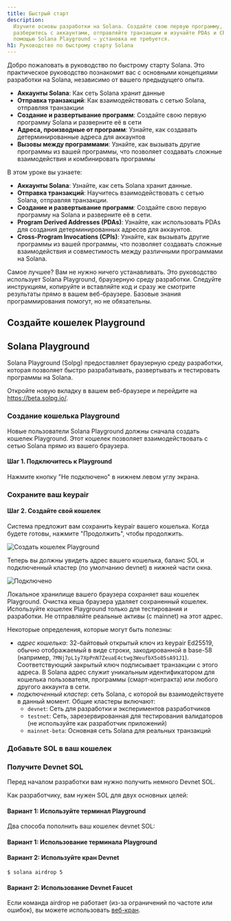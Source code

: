 ```yaml
---
title: Быстрый старт
description:
  Изучите основы разработки на Solana. Создайте свою первую программу,
  разберитесь с аккаунтами, отправляйте транзакции и изучайте PDAs и CPIs с
  помощью Solana Playground — установка не требуется.
h1: Руководство по быстрому старту Solana
---
```


Добро пожаловать в руководство по быстрому старту Solana. Это практическое
руководство познакомит вас с основными концепциями разработки на Solana,
независимо от вашего предыдущего опыта.

- **Аккаунты Solana**: Как сеть Solana хранит данные
- **Отправка транзакций**: Как взаимодействовать с сетью Solana, отправляя
  транзакции
- **Создание и развертывание программ**: Создайте свою первую программу Solana и
  разверните её в сети
- **Адреса, производные от программ**: Узнайте, как создавать детерминированные
  адреса для аккаунтов
- **Вызовы между программами**: Узнайте, как вызывать другие программы из вашей
  программы, что позволяет создавать сложные взаимодействия и комбинировать
  программы

В этом уроке вы узнаете:

- **Аккаунты Solana**: Узнайте, как сеть Solana хранит данные.
- **Отправка транзакций**: Научитесь взаимодействовать с сетью Solana, отправляя
  транзакции.
- **Создание и развертывание программ**: Создайте свою первую программу на
  Solana и разверните её в сети.
- **Program Derived Addresses (PDAs)**: Узнайте, как использовать PDAs для
  создания детерминированных адресов для аккаунтов.
- **Cross-Program Invocations (CPIs)**: Узнайте, как вызывать другие программы
  из вашей программы, что позволяет создавать сложные взаимодействия и
  совместимость между различными программами на Solana.

Самое лучшее? Вам не нужно ничего устанавливать. Это руководство использует
Solana Playground, браузерную среду разработки. Следуйте инструкциям, копируйте
и вставляйте код и сразу же смотрите результаты прямо в вашем веб-браузере.
Базовые знания программирования помогут, но не обязательны.

## Создайте кошелек Playground

## Solana Playground

Solana Playground (Solpg) предоставляет браузерную среду разработки, которая
позволяет быстро разрабатывать, развертывать и тестировать программы на Solana.

Откройте новую вкладку в вашем веб-браузере и перейдите на
https://beta.solpg.io/.

<Steps>
<Step>

### Создание кошелька Playground

Новые пользователи Solana Playground должны сначала создать кошелек Playground.
Этот кошелек позволяет взаимодействовать с сетью Solana прямо из вашего
браузера.

#### Шаг 1. Подключитесь к Playground

Нажмите кнопку "Не подключено" в нижнем левом углу экрана.

### Сохраните ваш keypair

#### Шаг 2. Создайте свой кошелек

Система предложит вам сохранить keypair вашего кошелька. Когда будете готовы,
нажмите "Продолжить", чтобы продолжить.

![Создать кошелек Playground](/assets/docs/intro/quickstart/pg-create-wallet.png)

Теперь вы должны увидеть адрес вашего кошелька, баланс SOL и подключенный
кластер (по умолчанию devnet) в нижней части окна.

![Подключено](/assets/docs/intro/quickstart/pg-connected.png)

<Callout>
  Локальное хранилище вашего браузера сохраняет ваш кошелек Playground. Очистка
  кеша браузера удаляет сохраненный кошелек. Используйте кошелек Playground
  только для тестирования и разработки. Не отправляйте реальные активы (с
  mainnet) на этот адрес.
</Callout>

Некоторые определения, которые могут быть полезны:

- _адрес кошелька_: 32-байтовый открытый ключ из keypair Ed25519, обычно
  отображаемый в виде строки, закодированной в base-58 (например,
  `7MNj7pL1y7XpPnN7ZeuaE4ctwg3WeufbX5o85sA91J1`). Соответствующий закрытый ключ
  подписывает транзакции с этого адреса. В Solana адрес служит уникальным
  идентификатором для кошелька пользователя, программы (смарт-контракта) или
  любого другого аккаунта в сети.
- _подключенный кластер_: сеть Solana, с которой вы взаимодействуете в данный
  момент. Общие кластеры включают:
  - `devnet`: Сеть для разработки и экспериментов разработчиков
  - `testnet`: Сеть, зарезервированная для тестирования валидаторов (не
    используйте как разработчик приложений)
  - `mainnet-beta`: Основная сеть Solana для реальных транзакций

### Добавьте SOL в ваш кошелек

### Получите Devnet SOL

Перед началом разработки вам нужно получить немного Devnet SOL.

Как разработчику, вам нужен SOL для двух основных целей:

#### Вариант 1: Используйте терминал Playground

Два способа пополнить ваш кошелек devnet SOL:

#### Вариант 1: Использование терминала Playground

#### Вариант 2: Используйте кран Devnet

```terminal
$ solana airdrop 5
```

</Step>

#### Вариант 2: Использование Devnet Faucet

Если команда airdrop не работает (из-за ограничений по частоте или ошибок), вы
можете использовать [веб-кран](https://faucet.solana.com/).
